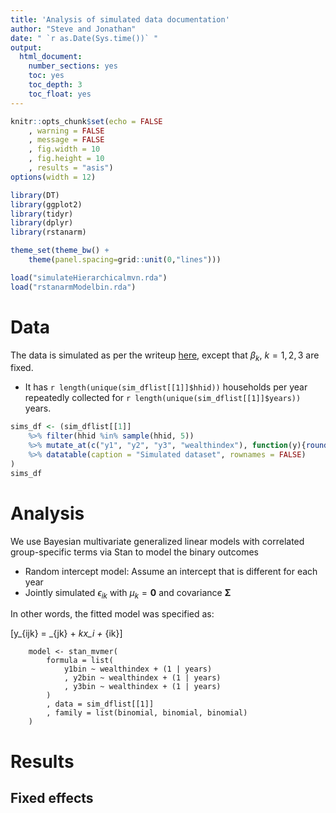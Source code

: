 ```yaml
---
title: 'Analysis of simulated data documentation'
author: "Steve and Jonathan"
date: " `r as.Date(Sys.time())` "
output:
  html_document:
    number_sections: yes
    toc: yes
    toc_depth: 3
    toc_float: yes
---
```





```r
knitr::opts_chunk$set(echo = FALSE
	, warning = FALSE
	, message = FALSE
	, fig.width = 10
	, fig.height = 10
	, results = "asis")
options(width = 12)

library(DT)
library(ggplot2)
library(tidyr)
library(dplyr)
library(rstanarm)

theme_set(theme_bw() +
	theme(panel.spacing=grid::unit(0,"lines")))

load("simulateHierarchicalmvn.rda")
load("rstanarmModelbin.rda")
```

# Data

The data is simulated as per the writeup [here](https://cygubicko.github.io/wash/simulations_writeup.html), except that $\beta_k$, $k = 1,2,3$ are fixed. 

* It has `r length(unique(sim_dflist[[1]]$hhid))` households per year repeatedly collected for `r length(unique(sim_dflist[[1]]$years))` years.


```r
sims_df <- (sim_dflist[[1]]
	%>% filter(hhid %in% sample(hhid, 5))
	%>% mutate_at(c("y1", "y2", "y3", "wealthindex"), function(y){round(y, 3)})
	%>% datatable(caption = "Simulated dataset", rownames = FALSE)
)
sims_df
```

# Analysis

We use Bayesian multivariate generalized linear models with correlated group-specific terms via Stan to model the binary outcomes

* Random intercept model: Assume an intercept that is different for each year
* Jointly simulated $\epsilon_{ik}$ with $\mu_k = \mathbf{0}$ and covariance $\mathbf{\Sigma}$

In other words, the fitted model was specified as:

\[y_{ijk} = \beta0_{jk} + \beta1_kx_i + \epsilon_{ik}\]

		model <- stan_mvmer(
			formula = list(
				y1bin ~ wealthindex + (1 | years)
				, y2bin ~ wealthindex + (1 | years)
				, y3bin ~ wealthindex + (1 | years)
			)
			, data = sim_dflist[[1]]
			, family = list(binomial, binomial, binomial)
		)

# Results

## Fixed effects




